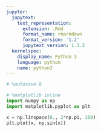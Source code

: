 ```yaml
---
jupyter:
  jupytext:
    text_representation:
      extension: .Rmd
      format_name: rmarkdown
      format_version: '1.2'
      jupytext_version: 1.3.2
  kernelspec:
    display_name: Python 3
    language: python
    name: python3
---
```


```python
# %autosave 0
```

```python
# %matplotlib inline
import numpy as np
import matplotlib.pyplot as plt
```

```python
x = np.linspace(0., 2*np.pi, 100)
plt.plot(x, np.sin(x))
```

```python

```
